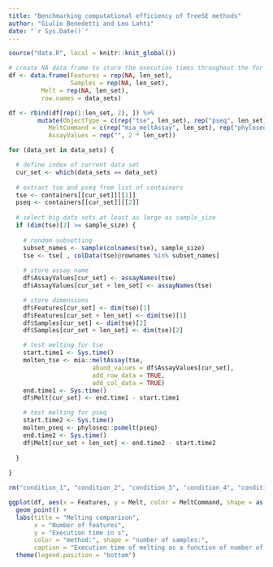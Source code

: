 ```yaml
---
title: "Benchmarking computational efficiency of TreeSE methods"
author: "Giulio Benedetti and Leo Lahti"
date: "`r Sys.Date()`"
---
```


```r
source("data.R", local = knitr::knit_global())
```

```r
# create NA data frame to store the execution times throughout the for loop
df <- data.frame(Features = rep(NA, len_set),
                 Samples = rep(NA, len_set),
		 Melt = rep(NA, len_set),
		 row.names = data_sets)

df <- rbind(df[rep(1:len_set, 2), ]) %>%
        mutate(ObjectType = c(rep("tse", len_set), rep("pseq", len_set)),
	       MeltCommand = c(rep("mia_meltAssay", len_set), rep("phyloseq_psMelt", len_set)),
	       AssayValues = rep("", 2 * len_set))
```

```r
for (data_set in data_sets) {

  # define index of current data set
  cur_set <- which(data_sets == data_set)
  
  # extract tse and pseq from list of containers
  tse <- containers[[cur_set]][[1]]
  pseq <- containers[[cur_set]][[2]]
  
  # select big data sets at least as large as sample_size
  if (dim(tse)[2] >= sample_size) {
  
    # random subsetting
    subset_names <- sample(colnames(tse), sample_size)
    tse <- tse[ , colData(tse)@rownames %in% subset_names]
    
    # store assay name
    df$AssayValues[cur_set] <- assayNames(tse)
    df$AssayValues[cur_set + len_set] <- assayNames(tse)

    # store dimensions
    df$Features[cur_set] <- dim(tse)[1]
    df$Features[cur_set + len_set] <- dim(tse)[1]
    df$Samples[cur_set] <- dim(tse)[2]
    df$Samples[cur_set + len_set] <- dim(tse)[2]

    # test melting for tse
    start.time1 <- Sys.time()
    molten_tse <- mia::meltAssay(tse,
                       abund_values = df$AssayValues[cur_set],
                       add_row_data = TRUE,
                       add_col_data = TRUE)
    end.time1 <- Sys.time()
    df$Melt[cur_set] <- end.time1 - start.time1

    # test melting for pseq
    start.time2 <- Sys.time()
    molten_pseq <- phyloseq::psmelt(pseq)
    end.time2 <- Sys.time()
    df$Melt[cur_set + len_set] <- end.time2 - start.time2
  
  }
  
}

rm("condition_1", "condition_2", "condition_3", "condition_4", "condition_5")
```

```r
ggplot(df, aes(x = Features, y = Melt, color = MeltCommand, shape = as.factor(Samples))) +
  geom_point() +
  labs(title = "Melting comparison",
       x = "Number of features",
       y = "Execution time in s",
       color = "method:", shape = "number of samples:",
       caption = "Execution time of melting as a function of number of features") +
  theme(legend.position = "bottom")
```